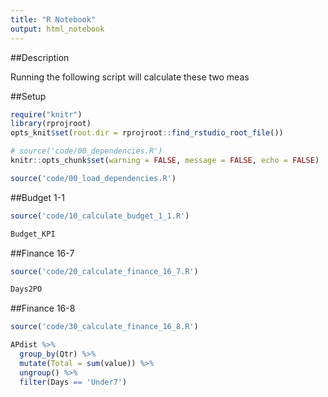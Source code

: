 ```yaml
---
title: "R Notebook"
output: html_notebook
---
```


##Description  

Running the following script will calculate these two meas



##Setup  


```r
require("knitr")
library(rprojroot)
opts_knit$set(root.dir = rprojroot::find_rstudio_root_file())
```


```r
# source('code/00_dependencies.R')
knitr::opts_chunk$set(warning = FALSE, message = FALSE, echo = FALSE)
```



```r
source('code/00_load_dependencies.R')
```



##Budget 1-1  



```r
source('code/10_calculate_budget_1_1.R')
```


```r
Budget_KPI
```

##Finance 16-7  

```r
source('code/20_calculate_finance_16_7.R')
```

```r
Days2PO
```



##Finance 16-8  

```r
source('code/30_calculate_finance_16_8.R')
```


```r
APdist %>% 
  group_by(Qtr) %>%
  mutate(Total = sum(value)) %>%
  ungroup() %>%
  filter(Days == 'Under7')
```




